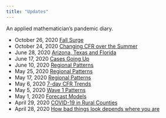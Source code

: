 ```yaml
---
title: "Updates"
---
```


An applied mathematician's pandemic diary. 

* October 26, 2020 [Fall Surge](updates/2020-10-26-Fall-Surge.html)
* October 24, 2020 [Changing CFR over the Summer](updates/2020-10-24.html)
* June 28, 2020 [Arizona, Texas and Florida](updates/2020-06-28-AZ-TX-NJ.html)
* June 17, 2020 [Cases Going Up](updates/2020-06-17-Going-Up.html)
* June 10, 2020 [Regional Patterns](updates/2020-06-10-Patterns.html)
* May 25, 2020 [Regional Patterns](updates/2020-05-25-Patterns.html)
* May 17, 2020 [Regional Patterns](updates/2020-05-17-Patterns.html)
* May 6, 2020 [7-day CFR Trends](updates/2020-05-06-Changing-CFR.html)
* May 5, 2020 [Wave 1 Patterns](updates/2020-05-04-Patterns.html)
* May 1, 2020 [Forecast Models](updates/2020-05-01-Forecast-Models.html)
* April 29, 2020 [COVID-19 in Rural Counties](updates/2020-04-29-Rural.html)
* April 28, 2020 [How bad things look depends where you are](updates/2020-04-28-Perspective.html)
